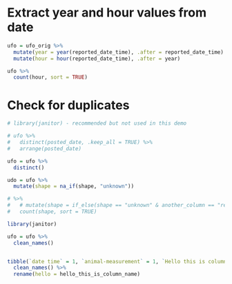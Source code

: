 # Extract year and hour values from date

```r
ufo = ufo_orig %>% 
  mutate(year = year(reported_date_time), .after = reported_date_time) %>% 
  mutate(hour = hour(reported_date_time), .after = year)

ufo %>% 
  count(hour, sort = TRUE)
```

# Check for duplicates

```r
# library(janitor) - recommended but not used in this demo

# ufo %>% 
#   distinct(posted_date, .keep_all = TRUE) %>% 
#   arrange(posted_date)

ufo = ufo %>% 
  distinct()
```


```r
udo = ufo %>% 
  mutate(shape = na_if(shape, "unknown"))

# %>% 
#   # mutate(shape = if_else(shape == "unknown" & another_column == "remove", NA, shape) %>% 
#   count(shape, sort = TRUE)
```




```r
library(janitor)

ufo = ufo %>% 
  clean_names()


tibble(`date time` = 1, `animal-measurement` = 1, `Hello this is column name` = 1) %>% 
  clean_names() %>% 
  rename(hello = hello_this_is_column_name)
```
